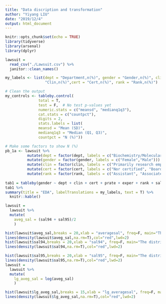 ```yaml
---
title: "Data discription and transformation"
author: "Yiyang LIU"
date: "2019/12/4"
output: html_document
---
```


```r
knitr::opts_chunk$set(echo = TRUE)
library(tidyverse)
library(arsenal)
library(dplyr)

```

```r
lawsuit = 
  read_csv("./Lawsuit.csv") %>% 
  janitor::clean_names()

my_labels <- list(dept = "Department,n(%)", gender = "Gender,n(%)", clin = 
                  "Clin,n(%)",cert = "Cert,n(%)", rank = "Rank,n(%)")

# Clean the output
my_controls <- tableby.control(
               total = T,
               test = F,  # No test p-values yet
               numeric.stats = c("meansd", "medianq1q3"),
               cat.stats = c("countpct"),
               digits = 2,
               stats.labels = list(
               meansd = "Mean (SD)",
               medianq1q3 = "Median (Q1, Q3)",
               countpct = "N (%)"))

# Make some factors to show N (%)
pb_1a <- lawsuit %>% 
          mutate(dept = factor(dept, labels = c("Biochemistry/Molecular Biology", "Physiology","Genetics","Pediatrics","Medicine","Surgery"))) %>%
          mutate(gender = factor(gender, labels = c("Female","Male"))) %>%
          mutate(clin = factor(clin, labels = c("Primarily research emphasis", "Primarily clinical emphasis"))) %>%
          mutate(cert = factor(cert, labels = c("Nor certified", "Board certified"))) %>% 
          mutate(rank = factor(rank, labels = c("Assistant", "Associate", "Full professor"))) 
          
tab1 = tableby(gender ~ dept + clin + cert + prate + exper + rank + sal94 + sal95, data = pb_1a, control = my_controls)
tab1 %>% 
summary(title = "EDA", labelTranslations = my_labels, text = T) %>% 
  knitr::kable()
```

```r
lawsuit = 
  lawsuit %>% 
  mutate(
    aveg_sal = (sal94 + sal95)/2
    )

hist(lawsuit$aveg_sal,breaks = 20,xlab = "averagesal", freq=F, main="The distribution for outcomes")
lines(density(lawsuit$aveg_sal,na.rm=T),col="red",lwd=2)
hist(lawsuit$sal94,breaks = 20,xlab = "sal94", freq=F, main="The distribution for outcomes")
lines(density(lawsuit$sal94,na.rm=T),col="red",lwd=2)

hist(lawsuit$sal95,breaks = 20,xlab = "sal95", freq=F, main="The distribution for outcomes")
lines(density(lawsuit$sal95,na.rm=T),col="red",lwd=2)
lawsuit = 
  lawsuit %>% 
  mutate(
    lg_aveg_sal = log(aveg_sal)
    )

hist(lawsuit$lg_aveg_sal,breaks = 15,xlab = "lg_averagesal", freq=F, main="The distribution for lg_outcomes")
lines(density(lawsuit$lg_aveg_sal,na.rm=T),col="red",lwd=2)

```